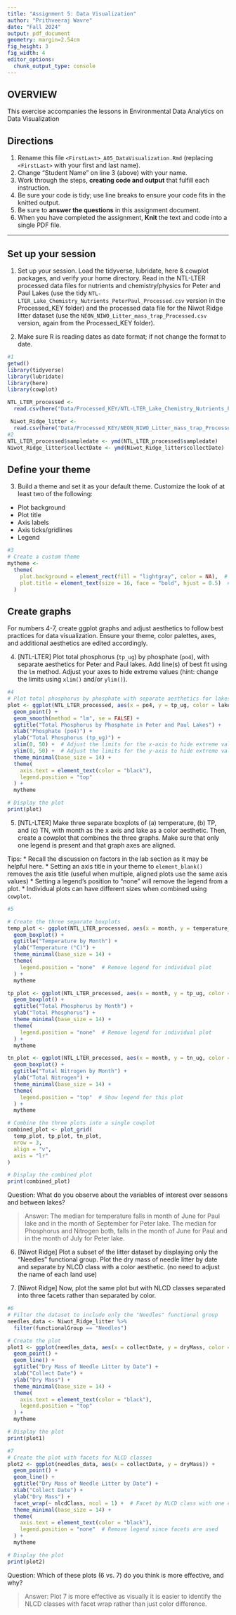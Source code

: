 ```yaml
---
title: "Assignment 5: Data Visualization"
author: "Prithveeraj Wavre"
date: "Fall 2024"
output: pdf_document
geometry: margin=2.54cm
fig_height: 3
fig_width: 4
editor_options: 
  chunk_output_type: console
---
```


## OVERVIEW

This exercise accompanies the lessons in Environmental Data Analytics on Data Visualization 

## Directions
1. Rename this file `<FirstLast>_A05_DataVisualization.Rmd` (replacing `<FirstLast>` with your first and last name).
2. Change "Student Name" on line 3 (above) with your name.
3. Work through the steps, **creating code and output** that fulfill each instruction.
4. Be sure your code is tidy; use line breaks to ensure your code fits in the knitted output.
5. Be sure to **answer the questions** in this assignment document.
6. When you have completed the assignment, **Knit** the text and code into a single PDF file.

---

## Set up your session 

1. Set up your session. Load the tidyverse, lubridate, here & cowplot packages, and verify your home directory. Read in the NTL-LTER processed data files for nutrients and chemistry/physics for Peter and Paul Lakes (use the tidy `NTL-LTER_Lake_Chemistry_Nutrients_PeterPaul_Processed.csv` version in the Processed_KEY folder) and the processed data file for the Niwot Ridge litter dataset (use the `NEON_NIWO_Litter_mass_trap_Processed.csv` version, again from the Processed_KEY folder). 

2. Make sure R is reading dates as date format; if not change the format to date.

```r
#1 
getwd()
library(tidyverse)
library(lubridate)
library(here)
library(cowplot)

NTL_LTER_processed <- 
  read.csv(here("Data/Processed_KEY/NTL-LTER_Lake_Chemistry_Nutrients_PeterPaul_Processed.csv"), stringsAsFactors = TRUE)

 Niwot_Ridge_litter <- 
  read.csv(here("Data/Processed_KEY/NEON_NIWO_Litter_mass_trap_Processed.csv"), stringsAsFactors = TRUE)
#2 
NTL_LTER_processed$sampledate <- ymd(NTL_LTER_processed$sampledate)
Niwot_Ridge_litter$collectDate <- ymd(Niwot_Ridge_litter$collectDate)

```
## Define your theme
3. Build a theme and set it as your default theme. Customize the look of at least two of the following: 
 * Plot background
 * Plot title
 * Axis labels
 * Axis ticks/gridlines
 * Legend

```r
#3
# Create a custom theme
mytheme <- 
  theme(
    plot.background = element_rect(fill = "lightgray", color = NA),  # Plot background color
    plot.title = element_text(size = 16, face = "bold", hjust = 0.5)  # Plot title style
  )

```

## Create graphs
For numbers 4-7, create ggplot graphs and adjust aesthetics to follow best practices for data visualization. Ensure your theme, color palettes, axes, and additional aesthetics are edited accordingly.

4. [NTL-LTER] Plot total phosphorus (`tp_ug`) by phosphate (`po4`), with separate aesthetics for Peter and Paul lakes. Add line(s) of best fit using the `lm` method. Adjust your axes to hide extreme values (hint: change the limits using `xlim()` and/or `ylim()`).

```r
#4 
# Plot total phosphorus by phosphate with separate aesthetics for lakes
plot <- ggplot(NTL_LTER_processed, aes(x = po4, y = tp_ug, color = lakename)) +
  geom_point() +
  geom_smooth(method = "lm", se = FALSE) +
  ggtitle("Total Phosphorus by Phosphate in Peter and Paul Lakes") +
  xlab("Phosphate (po4)") +
  ylab("Total Phosphorus (tp_ug)") +
  xlim(0, 50) +  # Adjust the limits for the x-axis to hide extreme values
  ylim(0, 50) +  # Adjust the limits for the y-axis to hide extreme values
  theme_minimal(base_size = 14) +
  theme(
    axis.text = element_text(color = "black"),
    legend.position = "top"
  ) + 
  mytheme

# Display the plot
print(plot)
```


5. [NTL-LTER] Make three separate boxplots of (a) temperature, (b) TP, and (c) TN, with month as the x axis and lake as a color aesthetic. Then, create a cowplot that combines the three graphs. Make sure that only one legend is present and that graph axes are aligned. 

Tips:
* Recall the discussion on factors in the lab section as it may be helpful here. 
* Setting an axis title in your theme to `element_blank()` removes the axis title (useful when multiple, aligned plots use the same axis values)
* Setting a legend's position to "none" will remove the legend from a plot.
* Individual plots can have different sizes when combined using `cowplot`.

```r
#5 

# Create the three separate boxplots
temp_plot <- ggplot(NTL_LTER_processed, aes(x = month, y = temperature_C, color = lakename)) +
  geom_boxplot() +
  ggtitle("Temperature by Month") +
  ylab("Temperature (°C)") +
  theme_minimal(base_size = 14) +
  theme(
    legend.position = "none"  # Remove legend for individual plot
  ) + 
  mytheme

tp_plot <- ggplot(NTL_LTER_processed, aes(x = month, y = tp_ug, color = lakename)) +
  geom_boxplot() +
  ggtitle("Total Phosphorus by Month") +
  ylab("Total Phosphorus") +
  theme_minimal(base_size = 14) +
  theme(
    legend.position = "none"  # Remove legend for individual plot
  ) + 
  mytheme

tn_plot <- ggplot(NTL_LTER_processed, aes(x = month, y = tn_ug, color = lakename)) +
  geom_boxplot() +
  ggtitle("Total Nitrogen by Month") +
  ylab("Total Nitrogen") +
  theme_minimal(base_size = 14) +
  theme(
    legend.position = "top"  # Show legend for this plot
  ) + 
  mytheme

# Combine the three plots into a single cowplot
combined_plot <- plot_grid(
  temp_plot, tp_plot, tn_plot,
  nrow = 3,
  align = "v",
  axis = "lr"
)

# Display the combined plot
print(combined_plot)

```

Question: What do you observe about the variables of interest over seasons and between lakes? 

> Answer: The median for temperature falls in month of June for Paul lake and in the month of September for Peter lake. 
The median for Phosphorus and Nitrogen both, falls in the month of June for Paul and in the month of July for Peter lake. 

6. [Niwot Ridge] Plot a subset of the litter dataset by displaying only the "Needles" functional group. Plot the dry mass of needle litter by date and separate by NLCD class with a color aesthetic. (no need to adjust the name of each land use)

7. [Niwot Ridge] Now, plot the same plot but with NLCD classes separated into three facets rather than separated by color. 

```r
#6
# Filter the dataset to include only the "Needles" functional group
needles_data <- Niwot_Ridge_litter %>% 
  filter(functionalGroup == "Needles")

# Create the plot
plot1 <- ggplot(needles_data, aes(x = collectDate, y = dryMass, color = nlcdClass)) +
  geom_point() +
  geom_line() +
  ggtitle("Dry Mass of Needle Litter by Date") +
  xlab("Collect Date") +
  ylab("Dry Mass") +
  theme_minimal(base_size = 14) +
  theme(
    axis.text = element_text(color = "black"),
    legend.position = "top"
  ) +
  mytheme

# Display the plot
print(plot1)

#7
# Create the plot with facets for NLCD classes
plot2 <- ggplot(needles_data, aes(x = collectDate, y = dryMass)) +
  geom_point() +
  geom_line() +
  ggtitle("Dry Mass of Needle Litter by Date") +
  xlab("Collect Date") +
  ylab("Dry Mass") +
  facet_wrap(~ nlcdClass, ncol = 1) +  # Facet by NLCD class with one column
  theme_minimal(base_size = 14) +
  theme(
    axis.text = element_text(color = "black"),
    legend.position = "none"  # Remove legend since facets are used
  ) +
  mytheme

# Display the plot
print(plot2)

```
Question: Which of these plots (6 vs. 7) do you think is more effective, and why? 

> Answer: Plot 7 is more effective as visually it is easier to identify the NLCD classes with facet wrap rather than just color difference. 